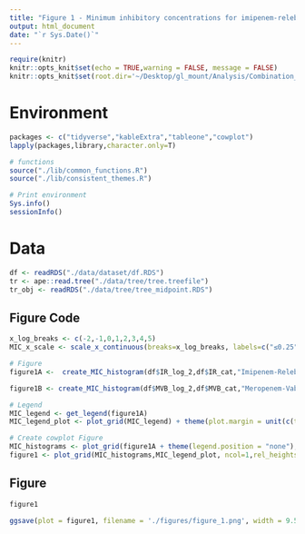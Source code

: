 ```yaml
---
title: "Figure 1 - Minimum inhibitory concentrations for imipenem-relebactam and meropenem-vaborbactam in carbapenem-resistant Klebsiella pneumoniae ST258 isolates"
output: html_document
date: "`r Sys.Date()`"
---
```


```r
require(knitr)
knitr::opts_knit$set(echo = TRUE,warning = FALSE, message = FALSE)  
knitr::opts_knit$set(root.dir='~/Desktop/gl_mount/Analysis/Combination_resistance/pre-intro-blbli-resistance-ms/') 
```

# Environment
```r
packages <- c("tidyverse","kableExtra","tableone","cowplot")
lapply(packages,library,character.only=T)

# functions
source("./lib/common_functions.R")
source("./lib/consistent_themes.R") 

# Print environment
Sys.info()
sessionInfo()
``` 

# Data
```r
df <- readRDS("./data/dataset/df.RDS")
tr <- ape::read.tree("./data/tree/tree.treefile")
tr_obj <- readRDS("./data/tree/tree_midpoint.RDS")
```

## Figure Code
```r
x_log_breaks <- c(-2,-1,0,1,2,3,4,5)
MIC_x_scale <- scale_x_continuous(breaks=x_log_breaks, labels=c("≤0.25","0.5", "1","2","4","8","16","≥32"))

# Figure
figure1A <-  create_MIC_histogram(df$IR_log_2,df$IR_cat,"Imipenem-Relebactam")+ MIC_x_scale + ylim(NA,250) + figure_1_format + resistance_cat_scale 

figure1B <- create_MIC_histogram(df$MVB_log_2,df$MVB_cat,"Meropenem-Vaborbactam") + MIC_x_scale + ylim(NA,250) + figure_1_format + resistance_cat_scale

# Legend
MIC_legend <- get_legend(figure1A)
MIC_legend_plot <- plot_grid(MIC_legend) + theme(plot.margin = unit(c(t=-0.25, 0, 0, b=0), "cm"))

# Create cowplot Figure
MIC_histograms <- plot_grid(figure1A + theme(legend.position = "none"),figure1B + theme(legend.position = "none"), ncol = 2, labels = "AUTO", label_size = 20)
figure1 <- plot_grid(MIC_histograms,MIC_legend_plot, ncol=1,rel_heights = c(1,0.14)) 
``` 

## Figure
```r
figure1
```

```r
ggsave(plot = figure1, filename = './figures/figure_1.png', width = 9.5, height = 5.5, bg = "white")
```
